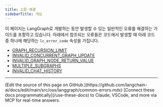 ```yaml
---
title: 오류 해결
sidebarTitle: 개요
---
```




이 페이지는 LangGraph로 개발하는 동안 발생할 수 있는 일반적인 오류를 해결하는 가이드를 포함하고 있습니다.
아래에서 참조되는 오류들은 코드에서 발생할 때 아래 코드 중 하나에 해당하는 `lc_error_code` 속성을 가집니다.

* [GRAPH_RECURSION_LIMIT](/oss/python/langgraph/GRAPH_RECURSION_LIMIT)
* [INVALID_CONCURRENT_GRAPH_UPDATE](/oss/python/langgraph/INVALID_CONCURRENT_GRAPH_UPDATE)
* [INVALID_GRAPH_NODE_RETURN_VALUE](/oss/python/langgraph/INVALID_GRAPH_NODE_RETURN_VALUE)
* [MULTIPLE_SUBGRAPHS](/oss/python/langgraph/MULTIPLE_SUBGRAPHS)
* [INVALID_CHAT_HISTORY](/oss/python/langgraph/INVALID_CHAT_HISTORY)

---

<Callout icon="pen-to-square" iconType="regular">
    [Edit the source of this page on GitHub.](https://github.com/langchain-ai/docs/edit/main/src/oss/langgraph/common-errors.mdx)
</Callout>
<Tip icon="terminal" iconType="regular">
    [Connect these docs programmatically](/use-these-docs) to Claude, VSCode, and more via MCP for    real-time answers.
</Tip>
